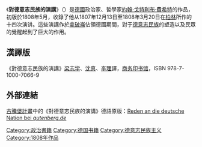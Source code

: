 {{Unreferenced|time=2020-08-20T07:34:53+00:00}}
《'''對德意志民族的演講'''》（{{lang-de|Reden an die deutsche Nation}}）是[[德國|德國]]政治家、哲學家[[約翰·戈特利布·費希特|約翰·戈特利布·費希特]]的作品，初版於1808年5月，收錄了他从1807年12月13日至1808年3月20日在[[柏林|柏林]]所作的十四次演讲。這些演講作於[[拿破崙|拿破崙]]佔領德國期間，對于[[德意志民族|德意志民族]]的塑造以及民眾的覺醒起到了巨大的作用。

== 漢譯版 ==
《對德意志民族的演講》[[梁志学|梁志学]]、[[沈真|沈真]]、[[李理|李理]]譯，[[商务印书馆|商务印书馆]]，ISBN 978-7-1000-7066-9

== 外部連結 ==
[[古騰堡計畫|古騰堡計畫]]中的《對德意志民族的演講》德語原版：[https://www.projekt-gutenberg.org/fichte/dnation/dnation.html Reden an die deutsche Nation bei ''gutenberg.de''] {{Wayback|url=https://www.projekt-gutenberg.org/fichte/dnation/dnation.html |date=20200616101949 }}

[[Category:政治書籍|Category:政治書籍]]
[[Category:德国书籍|Category:德国书籍]]
[[Category:德意志民族主义|Category:德意志民族主义]]
[[Category:1808年作品|Category:1808年作品]]